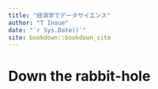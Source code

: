 ```yaml
--- 
title: "経済学でデータサイエンス"
author: "T Inoue"
date: "`r Sys.Date()`"
site: bookdown::bookdown_site
---
```


# Down the rabbit-hole

